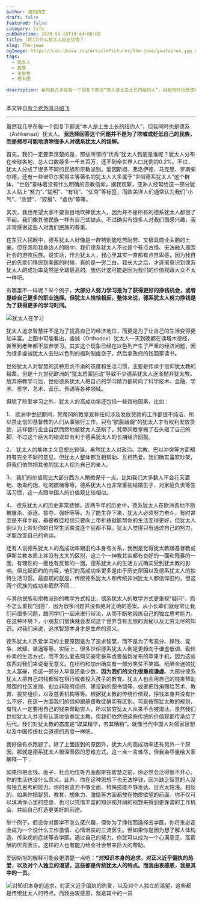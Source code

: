 ```yaml
---
author: 游钓四方
draft: false
featured: false
category: life
pubDatetime: 2020-03-18T19:44+08:00
title: (转)为什么犹太人如此优秀？
slug: The-jews
ogImage: https://cos.lhasa.icu/ArticlePictures/The-jews/youtairen.jpg_81
tags:
  - 犹太人
  - 民族
  - 羊皮卷
  - 塔木德
  
description: 虽然我几乎在每一个回复下都说“本人是土生土长的纽约人”，但我同时也是德系（Ashkenazi）犹太人。我选择回答这个问题并不是为了吹嘘或贬低自己的民族...
---
```



本文转自[有个老外叫马绍飞](https://www.zhihu.com/question/20802135)

---

虽然我几乎在每一个回复下都说“本人是土生土长的纽约人”，但我同时也是德系（Ashkenazi）犹太人。**我选择回答这个问题并不是为了吹嘘或贬低自己的民族，而是想尽可能地消除很多人对德系犹太人的误解。**

首先，我们一定要弄清楚的是，那些所谓的“优秀”犹太人到底是谁呢？犹太人分布在全球各地，总人口数最多一千五百万，还不到全世界人口比例的0.2%。不过，犹太人分成了很多不同的民族和宗教派别。爱因斯坦、弗洛伊德、马克思、罗斯柴尔德，还有一些诺贝尔奖得主等著名的犹太人大多属于“世俗德系犹太人”这个群体，“世俗”意味着没有什么明确的宗教信仰。据我观察，亚洲人经常给这一部分犹太人贴上“努力”、”聪明”、“有钱”、“优秀”等标签，而欧美洋人们通常认为我们“小气”、“贪婪”、“狡猾”、“虚伪”等等。

其次，我也希望大家不要盲目地吹捧犹太人，因为并不是所有的德系犹太人都很了不起。我们像其他民族一样有自己优缺点。不过确实有很多人对我们很感兴趣，我非常感谢这些人对我们民族的尊重。

在东亚人民眼中，德系犹太人好像是一群特别能吃苦耐劳、又极具商业头脑的土豪。但在我和我身边人的眼中，我们德系犹太人不过是个有点古怪、无法融入周围社会的游牧民族。说实话，作为犹太人，我心里其实一直都有点自卑感，因为我自己的先辈们移民到美国的时候，真的是一穷二白。我长大之后，才逐渐意识到德系犹太人的成功率竟然是全球最高的。我估计这可能是因为我们的价值观跟大众不太一样吧。

有哪里不一样呢？举个例子，**大部分人努力学习是为了获得更好的挣钱机会，或者是给自己更多的职业选择。但犹太人恰恰相反，整体来说，德系犹太人努力挣钱是为了获得更多的学习时间。**

<Img src="The jews are studying.png" alt="犹太人在学习" exif={false} />

犹太人追求智慧并不是为了提高自己的经济地位，而更是为了让自己的生活变得更加丰富。上图中可能看出，虔诚（Orthodox）犹太人一天到晚都在读塔木德经，甚至到老年都不放弃学习。其实这个现象已经在以色列产生了严重的经济问题，因为很多虔诚犹太人去钻以色列的福利制度空子，然后拿政府的钱回家读书。

世俗犹太人对智慧的这种忠贞不渝的态度和生活习惯，主要是传承于信仰犹太教的祖辈。但是十九世纪欧洲的“犹太启蒙运动”导致不少德系犹太人逐渐抛弃犹太教。放弃宗教学习后，世俗德系犹太人把自己的学习精力都转向了科学技术、金融、学术、哲学、艺术、音乐、外语等各种领域。

但除了热爱学习之外，犹太人的高成功率还包括一些其他因素，比如：

1、 欧洲中世纪期间，梵蒂冈的教皇宣称任何涉及发放贷款的工作都很不纯洁，所以禁止信仰基督教的人们从事银行工作。只有“肮脏龌龊”的犹太人才有权利发放贷款，这样银行企业自然而然地被犹太人垄断了。梵蒂冈教皇搬了石头砸了自己的脚，不过这个巨大的错误却有利于德系犹太人的长期经济回报。

2、 犹太人的集体主义思想比较强。虽然犹太人对政治、宗教、巴以冲突等方面都持有完全不同的意见，但犹太人整体都互相帮助、互相热爱。我们确实喜欢吵架，但我们依然把其他的犹太人视为自己的亲人。

3、 我们的价值观比大部分西方人稍微保守一点。比如我们大多数人不会花天酒地、吸毒约炮、吃喝嫖赌等等。德系犹太人也非常重视结婚生子、对家庭负责等生活习惯，这一点跟中国人的价值观比较相似。

4、 德系犹太人的历史非常悲惨。近两千年的历史中，德系犹太人在欧洲各地不断被屠杀、驱逐、掠夺、强奸等等。为了能生存下来，犹太人必须努力奋斗，有时甚至是不择手段。基督教徒相信只要向上帝祈祷就能帮你的生活变得更好，但犹太人倒认为上帝对你的日常生活来说连个屁都不算。犹太人觉得只有通过自己的努力，才能改变自己的命运。

还有人说德系犹太人的高成功率跟旧约本身有关系，我倒是觉得犹太教跟基督教或伊斯兰教本质上并没有太大的区别，这三个一神教其实都有良好的一面和残暴的一面，有理性的一面也有反智的一面。德系犹太人的生活方式确实受到犹太教的影响，但比起旧约的内容，他们的高成功率更多是由于历史原因以及德系犹太人的独特生活习惯。最直观的就是，传统德系犹太人和传统非洲犹太人都信仰旧约，但这两个民族的成功率截然不同....

与其他民族和宗教派别的教学方式相比，德系犹太人的教学方式更重视“疑问”，而不怎么重视“回答”，因为很多问题并没有绝对正确的答案。从小长辈们就经常让我们问很多问题，跟同学们一起来进行辩论，从而不断地锻炼自己的独立思考能力。在这种环境下，小朋友们很快就会发现这个世界含有无限的奥秘以及无穷无尽的知识。对我们来说，追求智慧本身才是生命的意义。

德系犹太人热爱学习的主要原因是为了追求智慧，而不是为了考高分、挣钱、竞争、炫耀、装逼等等。实际上，很多世俗德系犹太人倒是更趋向于谦虚低调、勤俭朴素的生活方式，而不怎么爱去购买豪宅豪车或者最新发布的苹果手机，因为这些东西对我们来说毫无意义。在纽约和加州确实有一部分笑贫不笑娼、纸醉金迷的犹太人富豪，但这一部分人毕竟还是少数，**因为我们的文化很重视谦虚**。大部分德系犹太人把自己的钱都留在银行或者投入孩子的教育。犹太人也会用自己的钱来帮助周围的社区发展、创立非政府组织、建设新的图书馆等，或者把钱捐赠给艺术、教育、脱贫组织，以及慈善机构等等。根据犹太教的传统价值观，挣钱本身并没有什么不好，在这一方面我们的信仰跟基督教徒确实有区别。可是按照犹太教的规则，有钱人一定要用自己的钱来帮助穷人，所以贫穷犹太人从来不会被淘汰。虽然我们世俗犹太人并没有认真地信奉犹太教，但我们依然把这些传统的价值观都传承给了后代。我们对犹太教的态度是“取其精华，去其糟粕”，就像当代中国人对儒家思想以及中国传统社会道德的态度一样吧。

我好像有点跑题了。除了上面提到的原因外，犹太人的高成功率还有另外一个原因，那就是德系犹太人根深蒂固的思维方式。这一点一言难尽，但我会尽量给大家解释一下：

如果你把金钱、面子、社会地位等方面都排在智慧之前，你必然会活得很不开心，你的生活也没什么意义。此外，你在这种思想下也无法挣钱，因为缺乏智慧的人没有独立思考的能力。你的创造力不够全面、特殊技能不够发达、目光太短浅。相反的，如果你把智慧、教育、想象力、激情等方面都放在物质欲望的前面，你不仅可以填满你心里的空虚，也可以凭借丰富的知识和开阔的视野来得到更靠谱的工作机会，并给自己打造更美好的前途。

举个例子，假设你对医学不怎么感兴趣，但你为了挣钱而选择去学医，你将来必定会成为一个没什么工作激情、心情沮丧的三流医生。但如果你是因为想了解人体构造、传染病的症状等去学医，通过自己的努力，你就可以成为一个心满意足、高薪酬的优秀医生。这样的人也有能力给全社会带来巨大的帮助。

爱因斯坦的解释可能会更清楚一点吧：**“对知识本身的追求，对正义近乎偏执的热爱，以及对个人独立的渴望，这些都是传统犹太人的特点。而我由衷感恩，我是其中的一员。**

<Img src="Albert Einstein.png" alt="对知识本身的追求，对正义近乎偏执的热爱，以及对个人独立的渴望，这些都是传统犹太人的特点。而我由衷感恩，我是其中的一员" exif={false} />